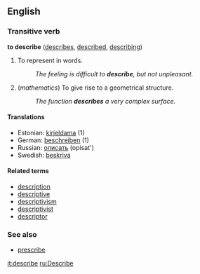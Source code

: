 ==English==
=== Transitive verb===
'''to describe''' ([[describes]], [[described]], [[describing]])

# To represent in words.
#: ''The feeling is difficult to '''describe''', but not unpleasant.''
# (''mathematics'') To give rise to a geometrical structure.
#: ''The function '''describes''' a very complex surface.''

====Translations====
*Estonian: [[kirjeldama]] (1)
*German: [[beschreiben]] (1)
*Russian: [[описать]] (opisat')
*Swedish: [[beskriva]]

====Related terms====
*[[description]]
*[[descriptive]]
*[[descriptivism]]
*[[descriptivist]]
*[[descriptor]]

===See also===
*[[prescribe]]

[[it:describe]]
[[ru:Describe]]